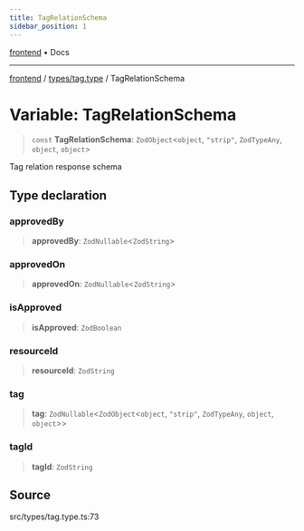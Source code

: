 ```yaml
---
title: TagRelationSchema
sidebar_position: 1
---
```


[frontend](../../..) • Docs

***

[frontend](../../..) / [types/tag.type](..) / TagRelationSchema

# Variable: TagRelationSchema

> `const` **TagRelationSchema**: `ZodObject`\<`object`, `"strip"`, `ZodTypeAny`, `object`, `object`\>

Tag relation response schema

## Type declaration

### approvedBy

> **approvedBy**: `ZodNullable`\<`ZodString`\>

### approvedOn

> **approvedOn**: `ZodNullable`\<`ZodString`\>

### isApproved

> **isApproved**: `ZodBoolean`

### resourceId

> **resourceId**: `ZodString`

### tag

> **tag**: `ZodNullable`\<`ZodObject`\<`object`, `"strip"`, `ZodTypeAny`, `object`, `object`\>\>

### tagId

> **tagId**: `ZodString`

## Source

src/types/tag.type.ts:73
